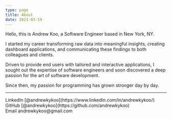 ```yaml
---
type: page
title: About
date: 2021-03-19
---
```


Hello, this is Andrew Koo, a Software Engineer based in New York, NY.

I started my career transforming raw data into meaningful insights, creating dashboard applications, and communicating these findings to both colleagues and clients.

Driven to provide end users with tailored and interactive applications, I sought out the expertise of software engineers and soon discovered a deep passion for the art of software development.

Since then, my passion for programming has grown stronger day by day.

---

<div>
  LinkedIn [@andrewkykoo](https://www.linkedin.com/in/andrewkykoo/)
  <br />
  GitHub [@andrewkykoo](https://github.com/andrewkykoo)
  <br />
  Email andrewkykoo@gmail.com
</div>
